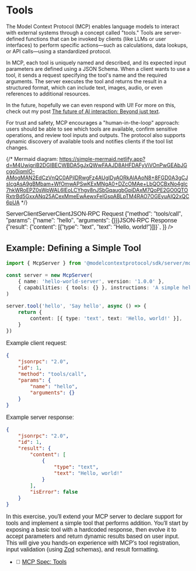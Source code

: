 # Tools

The Model Context Protocol (MCP) enables language models to interact with
external systems through a concept called "tools." Tools are server-defined
functions that can be invoked by clients (like LLMs or user interfaces) to
perform specific actions—such as calculations, data lookups, or API calls—using
a standardized protocol.

In MCP, each tool is uniquely named and described, and its expected input
parameters are defined using a JSON Schema. When a client wants to use a tool,
it sends a request specifying the tool's name and the required arguments. The
server executes the tool and returns the result in a structured format, which
can include text, images, audio, or even references to additional resources.

In the future, hopefully we can even respond with UI! For more on this, check
out my post
[The future of AI interaction: Beyond just text](https://www.epicai.pro/the-future-of-ai-interaction-beyond-just-text-w22ps).

For trust and safety, MCP encourages a "human-in-the-loop" approach: users
should be able to see which tools are available, confirm sensitive operations,
and review tool inputs and outputs. The protocol also supports dynamic discovery
of available tools and notifies clients if the tool list changes.

{/* Mermaid diagram: https://simple-mermaid.netlify.app?d=M4UwjgriB2DGIBECWBDA5gJxQWwFAAJD8AHFDAFyViVOnPwGEAbJGcgo0iqmlO-AMogMAN2EdCzVnQC0APjlDRwgFz4AUgIDyAORkAlAAoN8+8FGD0A3gCJsIcgAsA9gBMbam+WfOmwAPSwKExMNgA0+DZcOMAe+LbQOCBxNo4gIc7hkWRoEPZ0sWpWAL6lEoLCYhgy8nJSbGqaugbGpiDAxM7QoPE2GO0QTORxtrBd5GxxANq25ACexMmeEwAewxFeIGspABLpTM4RAO7OGEyuAIQ2xQC6pUA */}

<div
	dangerouslySetInnerHTML={{
		__html: `<svg aria-roledescription="sequence" role="graphics-document document" viewBox="-50 -10 996 271" style="max-width: 996px;" xmlns="http://www.w3.org/2000/svg" width="100%" id="smd-fpjrwb82ee4"><g><rect class="actor actor-bottom" ry="3" rx="3" name="Server" height="65" width="150" stroke="#666" fill="#eaeaea" y="185" x="746"></rect><text style="text-anchor: middle; font-size: 16px; font-weight: 400;" class="actor actor-box" alignment-baseline="central" dominant-baseline="central" y="217.5" x="821"><tspan dy="0" x="821">Server</tspan></text></g><g><rect class="actor actor-bottom" ry="3" rx="3" name="Client" height="65" width="150" stroke="#666" fill="#eaeaea" y="185" x="0"></rect><text style="text-anchor: middle; font-size: 16px; font-weight: 400;" class="actor actor-box" alignment-baseline="central" dominant-baseline="central" y="217.5" x="75"><tspan dy="0" x="75">Client</tspan></text></g><g><line name="Server" stroke="#999" stroke-width="0.5px" class="actor-line 200" y2="185" x2="821" y1="65" x1="821" id="actor19"></line><g id="root-19"><rect class="actor actor-top" ry="3" rx="3" name="Server" height="65" width="150" stroke="#666" fill="#eaeaea" y="0" x="746"></rect><text style="text-anchor: middle; font-size: 16px; font-weight: 400;" class="actor actor-box" alignment-baseline="central" dominant-baseline="central" y="32.5" x="821"><tspan dy="0" x="821">Server</tspan></text></g></g><g><line name="Client" stroke="#999" stroke-width="0.5px" class="actor-line 200" y2="185" x2="75" y1="65" x1="75" id="actor18"></line><g id="root-18"><rect class="actor actor-top" ry="3" rx="3" name="Client" height="65" width="150" stroke="#666" fill="#eaeaea" y="0" x="0"></rect><text style="text-anchor: middle; font-size: 16px; font-weight: 400;" class="actor actor-box" alignment-baseline="central" dominant-baseline="central" y="32.5" x="75"><tspan dy="0" x="75">Client</tspan></text></g></g><style>#smd-fpjrwb82ee4{font-family:"trebuchet ms",verdana,arial,sans-serif;font-size:16px;fill:#333;}@keyframes edge-animation-frame{from{stroke-dashoffset:0;}}@keyframes dash{to{stroke-dashoffset:0;}}#smd-fpjrwb82ee4 .edge-animation-slow{stroke-dasharray:9,5!important;stroke-dashoffset:900;animation:dash 50s linear infinite;stroke-linecap:round;}#smd-fpjrwb82ee4 .edge-animation-fast{stroke-dasharray:9,5!important;stroke-dashoffset:900;animation:dash 20s linear infinite;stroke-linecap:round;}#smd-fpjrwb82ee4 .error-icon{fill:#552222;}#smd-fpjrwb82ee4 .error-text{fill:#552222;stroke:#552222;}#smd-fpjrwb82ee4 .edge-thickness-normal{stroke-width:1px;}#smd-fpjrwb82ee4 .edge-thickness-thick{stroke-width:3.5px;}#smd-fpjrwb82ee4 .edge-pattern-solid{stroke-dasharray:0;}#smd-fpjrwb82ee4 .edge-thickness-invisible{stroke-width:0;fill:none;}#smd-fpjrwb82ee4 .edge-pattern-dashed{stroke-dasharray:3;}#smd-fpjrwb82ee4 .edge-pattern-dotted{stroke-dasharray:2;}#smd-fpjrwb82ee4 .marker{fill:#333333;stroke:#333333;}#smd-fpjrwb82ee4 .marker.cross{stroke:#333333;}#smd-fpjrwb82ee4 svg{font-family:"trebuchet ms",verdana,arial,sans-serif;font-size:16px;}#smd-fpjrwb82ee4 p{margin:0;}#smd-fpjrwb82ee4 .actor{stroke:hsl(259.6261682243, 59.7765363128%, 87.9019607843%);fill:#ECECFF;}#smd-fpjrwb82ee4 text.actor&gt;tspan{fill:black;stroke:none;}#smd-fpjrwb82ee4 .actor-line{stroke:hsl(259.6261682243, 59.7765363128%, 87.9019607843%);}#smd-fpjrwb82ee4 .messageLine0{stroke-width:1.5;stroke-dasharray:none;stroke:#333;}#smd-fpjrwb82ee4 .messageLine1{stroke-width:1.5;stroke-dasharray:2,2;stroke:#333;}#smd-fpjrwb82ee4 #arrowhead path{fill:#333;stroke:#333;}#smd-fpjrwb82ee4 .sequenceNumber{fill:white;}#smd-fpjrwb82ee4 #sequencenumber{fill:#333;}#smd-fpjrwb82ee4 #crosshead path{fill:#333;stroke:#333;}#smd-fpjrwb82ee4 .messageText{fill:#333;stroke:none;}#smd-fpjrwb82ee4 .labelBox{stroke:hsl(259.6261682243, 59.7765363128%, 87.9019607843%);fill:#ECECFF;}#smd-fpjrwb82ee4 .labelText,#smd-fpjrwb82ee4 .labelText&gt;tspan{fill:black;stroke:none;}#smd-fpjrwb82ee4 .loopText,#smd-fpjrwb82ee4 .loopText&gt;tspan{fill:black;stroke:none;}#smd-fpjrwb82ee4 .loopLine{stroke-width:2px;stroke-dasharray:2,2;stroke:hsl(259.6261682243, 59.7765363128%, 87.9019607843%);fill:hsl(259.6261682243, 59.7765363128%, 87.9019607843%);}#smd-fpjrwb82ee4 .note{stroke:#aaaa33;fill:#fff5ad;}#smd-fpjrwb82ee4 .noteText,#smd-fpjrwb82ee4 .noteText&gt;tspan{fill:black;stroke:none;}#smd-fpjrwb82ee4 .activation0{fill:#f4f4f4;stroke:#666;}#smd-fpjrwb82ee4 .activation1{fill:#f4f4f4;stroke:#666;}#smd-fpjrwb82ee4 .activation2{fill:#f4f4f4;stroke:#666;}#smd-fpjrwb82ee4 .actorPopupMenu{position:absolute;}#smd-fpjrwb82ee4 .actorPopupMenuPanel{position:absolute;fill:#ECECFF;box-shadow:0px 8px 16px 0px rgba(0,0,0,0.2);filter:drop-shadow(3px 5px 2px rgb(0 0 0 / 0.4));}#smd-fpjrwb82ee4 .actor-man line{stroke:hsl(259.6261682243, 59.7765363128%, 87.9019607843%);fill:#ECECFF;}#smd-fpjrwb82ee4 .actor-man circle,#smd-fpjrwb82ee4 line{stroke:hsl(259.6261682243, 59.7765363128%, 87.9019607843%);fill:#ECECFF;stroke-width:2px;}#smd-fpjrwb82ee4 :root{--mermaid-font-family:"trebuchet ms",verdana,arial,sans-serif;}</style><g></g><defs><symbol height="24" width="24" id="computer"><path d="M2 2v13h20v-13h-20zm18 11h-16v-9h16v9zm-10.228 6l.466-1h3.524l.467 1h-4.457zm14.228 3h-24l2-6h2.104l-1.33 4h18.45l-1.297-4h2.073l2 6zm-5-10h-14v-7h14v7z" transform="scale(.5)"></path></symbol></defs><defs><symbol clip-rule="evenodd" fill-rule="evenodd" id="database"><path d="M12.258.001l.256.004.255.005.253.008.251.01.249.012.247.015.246.016.242.019.241.02.239.023.236.024.233.027.231.028.229.031.225.032.223.034.22.036.217.038.214.04.211.041.208.043.205.045.201.046.198.048.194.05.191.051.187.053.183.054.18.056.175.057.172.059.168.06.163.061.16.063.155.064.15.066.074.033.073.033.071.034.07.034.069.035.068.035.067.035.066.035.064.036.064.036.062.036.06.036.06.037.058.037.058.037.055.038.055.038.053.038.052.038.051.039.05.039.048.039.047.039.045.04.044.04.043.04.041.04.04.041.039.041.037.041.036.041.034.041.033.042.032.042.03.042.029.042.027.042.026.043.024.043.023.043.021.043.02.043.018.044.017.043.015.044.013.044.012.044.011.045.009.044.007.045.006.045.004.045.002.045.001.045v17l-.001.045-.002.045-.004.045-.006.045-.007.045-.009.044-.011.045-.012.044-.013.044-.015.044-.017.043-.018.044-.02.043-.021.043-.023.043-.024.043-.026.043-.027.042-.029.042-.03.042-.032.042-.033.042-.034.041-.036.041-.037.041-.039.041-.04.041-.041.04-.043.04-.044.04-.045.04-.047.039-.048.039-.05.039-.051.039-.052.038-.053.038-.055.038-.055.038-.058.037-.058.037-.06.037-.06.036-.062.036-.064.036-.064.036-.066.035-.067.035-.068.035-.069.035-.07.034-.071.034-.073.033-.074.033-.15.066-.155.064-.16.063-.163.061-.168.06-.172.059-.175.057-.18.056-.183.054-.187.053-.191.051-.194.05-.198.048-.201.046-.205.045-.208.043-.211.041-.214.04-.217.038-.22.036-.223.034-.225.032-.229.031-.231.028-.233.027-.236.024-.239.023-.241.02-.242.019-.246.016-.247.015-.249.012-.251.01-.253.008-.255.005-.256.004-.258.001-.258-.001-.256-.004-.255-.005-.253-.008-.251-.01-.249-.012-.247-.015-.245-.016-.243-.019-.241-.02-.238-.023-.236-.024-.234-.027-.231-.028-.228-.031-.226-.032-.223-.034-.22-.036-.217-.038-.214-.04-.211-.041-.208-.043-.204-.045-.201-.046-.198-.048-.195-.05-.19-.051-.187-.053-.184-.054-.179-.056-.176-.057-.172-.059-.167-.06-.164-.061-.159-.063-.155-.064-.151-.066-.074-.033-.072-.033-.072-.034-.07-.034-.069-.035-.068-.035-.067-.035-.066-.035-.064-.036-.063-.036-.062-.036-.061-.036-.06-.037-.058-.037-.057-.037-.056-.038-.055-.038-.053-.038-.052-.038-.051-.039-.049-.039-.049-.039-.046-.039-.046-.04-.044-.04-.043-.04-.041-.04-.04-.041-.039-.041-.037-.041-.036-.041-.034-.041-.033-.042-.032-.042-.03-.042-.029-.042-.027-.042-.026-.043-.024-.043-.023-.043-.021-.043-.02-.043-.018-.044-.017-.043-.015-.044-.013-.044-.012-.044-.011-.045-.009-.044-.007-.045-.006-.045-.004-.045-.002-.045-.001-.045v-17l.001-.045.002-.045.004-.045.006-.045.007-.045.009-.044.011-.045.012-.044.013-.044.015-.044.017-.043.018-.044.02-.043.021-.043.023-.043.024-.043.026-.043.027-.042.029-.042.03-.042.032-.042.033-.042.034-.041.036-.041.037-.041.039-.041.04-.041.041-.04.043-.04.044-.04.046-.04.046-.039.049-.039.049-.039.051-.039.052-.038.053-.038.055-.038.056-.038.057-.037.058-.037.06-.037.061-.036.062-.036.063-.036.064-.036.066-.035.067-.035.068-.035.069-.035.07-.034.072-.034.072-.033.074-.033.151-.066.155-.064.159-.063.164-.061.167-.06.172-.059.176-.057.179-.056.184-.054.187-.053.19-.051.195-.05.198-.048.201-.046.204-.045.208-.043.211-.041.214-.04.217-.038.22-.036.223-.034.226-.032.228-.031.231-.028.234-.027.236-.024.238-.023.241-.02.243-.019.245-.016.247-.015.249-.012.251-.01.253-.008.255-.005.256-.004.258-.001.258.001zm-9.258 20.499v.01l.001.021.003.021.004.022.005.021.006.022.007.022.009.023.01.022.011.023.012.023.013.023.015.023.016.024.017.023.018.024.019.024.021.024.022.025.023.024.024.025.052.049.056.05.061.051.066.051.07.051.075.051.079.052.084.052.088.052.092.052.097.052.102.051.105.052.11.052.114.051.119.051.123.051.127.05.131.05.135.05.139.048.144.049.147.047.152.047.155.047.16.045.163.045.167.043.171.043.176.041.178.041.183.039.187.039.19.037.194.035.197.035.202.033.204.031.209.03.212.029.216.027.219.025.222.024.226.021.23.02.233.018.236.016.24.015.243.012.246.01.249.008.253.005.256.004.259.001.26-.001.257-.004.254-.005.25-.008.247-.011.244-.012.241-.014.237-.016.233-.018.231-.021.226-.021.224-.024.22-.026.216-.027.212-.028.21-.031.205-.031.202-.034.198-.034.194-.036.191-.037.187-.039.183-.04.179-.04.175-.042.172-.043.168-.044.163-.045.16-.046.155-.046.152-.047.148-.048.143-.049.139-.049.136-.05.131-.05.126-.05.123-.051.118-.052.114-.051.11-.052.106-.052.101-.052.096-.052.092-.052.088-.053.083-.051.079-.052.074-.052.07-.051.065-.051.06-.051.056-.05.051-.05.023-.024.023-.025.021-.024.02-.024.019-.024.018-.024.017-.024.015-.023.014-.024.013-.023.012-.023.01-.023.01-.022.008-.022.006-.022.006-.022.004-.022.004-.021.001-.021.001-.021v-4.127l-.077.055-.08.053-.083.054-.085.053-.087.052-.09.052-.093.051-.095.05-.097.05-.1.049-.102.049-.105.048-.106.047-.109.047-.111.046-.114.045-.115.045-.118.044-.12.043-.122.042-.124.042-.126.041-.128.04-.13.04-.132.038-.134.038-.135.037-.138.037-.139.035-.142.035-.143.034-.144.033-.147.032-.148.031-.15.03-.151.03-.153.029-.154.027-.156.027-.158.026-.159.025-.161.024-.162.023-.163.022-.165.021-.166.02-.167.019-.169.018-.169.017-.171.016-.173.015-.173.014-.175.013-.175.012-.177.011-.178.01-.179.008-.179.008-.181.006-.182.005-.182.004-.184.003-.184.002h-.37l-.184-.002-.184-.003-.182-.004-.182-.005-.181-.006-.179-.008-.179-.008-.178-.01-.176-.011-.176-.012-.175-.013-.173-.014-.172-.015-.171-.016-.17-.017-.169-.018-.167-.019-.166-.02-.165-.021-.163-.022-.162-.023-.161-.024-.159-.025-.157-.026-.156-.027-.155-.027-.153-.029-.151-.03-.15-.03-.148-.031-.146-.032-.145-.033-.143-.034-.141-.035-.14-.035-.137-.037-.136-.037-.134-.038-.132-.038-.13-.04-.128-.04-.126-.041-.124-.042-.122-.042-.12-.044-.117-.043-.116-.045-.113-.045-.112-.046-.109-.047-.106-.047-.105-.048-.102-.049-.1-.049-.097-.05-.095-.05-.093-.052-.09-.051-.087-.052-.085-.053-.083-.054-.08-.054-.077-.054v4.127zm0-5.654v.011l.001.021.003.021.004.021.005.022.006.022.007.022.009.022.01.022.011.023.012.023.013.023.015.024.016.023.017.024.018.024.019.024.021.024.022.024.023.025.024.024.052.05.056.05.061.05.066.051.07.051.075.052.079.051.084.052.088.052.092.052.097.052.102.052.105.052.11.051.114.051.119.052.123.05.127.051.131.05.135.049.139.049.144.048.147.048.152.047.155.046.16.045.163.045.167.044.171.042.176.042.178.04.183.04.187.038.19.037.194.036.197.034.202.033.204.032.209.03.212.028.216.027.219.025.222.024.226.022.23.02.233.018.236.016.24.014.243.012.246.01.249.008.253.006.256.003.259.001.26-.001.257-.003.254-.006.25-.008.247-.01.244-.012.241-.015.237-.016.233-.018.231-.02.226-.022.224-.024.22-.025.216-.027.212-.029.21-.03.205-.032.202-.033.198-.035.194-.036.191-.037.187-.039.183-.039.179-.041.175-.042.172-.043.168-.044.163-.045.16-.045.155-.047.152-.047.148-.048.143-.048.139-.05.136-.049.131-.05.126-.051.123-.051.118-.051.114-.052.11-.052.106-.052.101-.052.096-.052.092-.052.088-.052.083-.052.079-.052.074-.051.07-.052.065-.051.06-.05.056-.051.051-.049.023-.025.023-.024.021-.025.02-.024.019-.024.018-.024.017-.024.015-.023.014-.023.013-.024.012-.022.01-.023.01-.023.008-.022.006-.022.006-.022.004-.021.004-.022.001-.021.001-.021v-4.139l-.077.054-.08.054-.083.054-.085.052-.087.053-.09.051-.093.051-.095.051-.097.05-.1.049-.102.049-.105.048-.106.047-.109.047-.111.046-.114.045-.115.044-.118.044-.12.044-.122.042-.124.042-.126.041-.128.04-.13.039-.132.039-.134.038-.135.037-.138.036-.139.036-.142.035-.143.033-.144.033-.147.033-.148.031-.15.03-.151.03-.153.028-.154.028-.156.027-.158.026-.159.025-.161.024-.162.023-.163.022-.165.021-.166.02-.167.019-.169.018-.169.017-.171.016-.173.015-.173.014-.175.013-.175.012-.177.011-.178.009-.179.009-.179.007-.181.007-.182.005-.182.004-.184.003-.184.002h-.37l-.184-.002-.184-.003-.182-.004-.182-.005-.181-.007-.179-.007-.179-.009-.178-.009-.176-.011-.176-.012-.175-.013-.173-.014-.172-.015-.171-.016-.17-.017-.169-.018-.167-.019-.166-.02-.165-.021-.163-.022-.162-.023-.161-.024-.159-.025-.157-.026-.156-.027-.155-.028-.153-.028-.151-.03-.15-.03-.148-.031-.146-.033-.145-.033-.143-.033-.141-.035-.14-.036-.137-.036-.136-.037-.134-.038-.132-.039-.13-.039-.128-.04-.126-.041-.124-.042-.122-.043-.12-.043-.117-.044-.116-.044-.113-.046-.112-.046-.109-.046-.106-.047-.105-.048-.102-.049-.1-.049-.097-.05-.095-.051-.093-.051-.09-.051-.087-.053-.085-.052-.083-.054-.08-.054-.077-.054v4.139zm0-5.666v.011l.001.02.003.022.004.021.005.022.006.021.007.022.009.023.01.022.011.023.012.023.013.023.015.023.016.024.017.024.018.023.019.024.021.025.022.024.023.024.024.025.052.05.056.05.061.05.066.051.07.051.075.052.079.051.084.052.088.052.092.052.097.052.102.052.105.051.11.052.114.051.119.051.123.051.127.05.131.05.135.05.139.049.144.048.147.048.152.047.155.046.16.045.163.045.167.043.171.043.176.042.178.04.183.04.187.038.19.037.194.036.197.034.202.033.204.032.209.03.212.028.216.027.219.025.222.024.226.021.23.02.233.018.236.017.24.014.243.012.246.01.249.008.253.006.256.003.259.001.26-.001.257-.003.254-.006.25-.008.247-.01.244-.013.241-.014.237-.016.233-.018.231-.02.226-.022.224-.024.22-.025.216-.027.212-.029.21-.03.205-.032.202-.033.198-.035.194-.036.191-.037.187-.039.183-.039.179-.041.175-.042.172-.043.168-.044.163-.045.16-.045.155-.047.152-.047.148-.048.143-.049.139-.049.136-.049.131-.051.126-.05.123-.051.118-.052.114-.051.11-.052.106-.052.101-.052.096-.052.092-.052.088-.052.083-.052.079-.052.074-.052.07-.051.065-.051.06-.051.056-.05.051-.049.023-.025.023-.025.021-.024.02-.024.019-.024.018-.024.017-.024.015-.023.014-.024.013-.023.012-.023.01-.022.01-.023.008-.022.006-.022.006-.022.004-.022.004-.021.001-.021.001-.021v-4.153l-.077.054-.08.054-.083.053-.085.053-.087.053-.09.051-.093.051-.095.051-.097.05-.1.049-.102.048-.105.048-.106.048-.109.046-.111.046-.114.046-.115.044-.118.044-.12.043-.122.043-.124.042-.126.041-.128.04-.13.039-.132.039-.134.038-.135.037-.138.036-.139.036-.142.034-.143.034-.144.033-.147.032-.148.032-.15.03-.151.03-.153.028-.154.028-.156.027-.158.026-.159.024-.161.024-.162.023-.163.023-.165.021-.166.02-.167.019-.169.018-.169.017-.171.016-.173.015-.173.014-.175.013-.175.012-.177.01-.178.01-.179.009-.179.007-.181.006-.182.006-.182.004-.184.003-.184.001-.185.001-.185-.001-.184-.001-.184-.003-.182-.004-.182-.006-.181-.006-.179-.007-.179-.009-.178-.01-.176-.01-.176-.012-.175-.013-.173-.014-.172-.015-.171-.016-.17-.017-.169-.018-.167-.019-.166-.02-.165-.021-.163-.023-.162-.023-.161-.024-.159-.024-.157-.026-.156-.027-.155-.028-.153-.028-.151-.03-.15-.03-.148-.032-.146-.032-.145-.033-.143-.034-.141-.034-.14-.036-.137-.036-.136-.037-.134-.038-.132-.039-.13-.039-.128-.041-.126-.041-.124-.041-.122-.043-.12-.043-.117-.044-.116-.044-.113-.046-.112-.046-.109-.046-.106-.048-.105-.048-.102-.048-.1-.05-.097-.049-.095-.051-.093-.051-.09-.052-.087-.052-.085-.053-.083-.053-.08-.054-.077-.054v4.153zm8.74-8.179l-.257.004-.254.005-.25.008-.247.011-.244.012-.241.014-.237.016-.233.018-.231.021-.226.022-.224.023-.22.026-.216.027-.212.028-.21.031-.205.032-.202.033-.198.034-.194.036-.191.038-.187.038-.183.04-.179.041-.175.042-.172.043-.168.043-.163.045-.16.046-.155.046-.152.048-.148.048-.143.048-.139.049-.136.05-.131.05-.126.051-.123.051-.118.051-.114.052-.11.052-.106.052-.101.052-.096.052-.092.052-.088.052-.083.052-.079.052-.074.051-.07.052-.065.051-.06.05-.056.05-.051.05-.023.025-.023.024-.021.024-.02.025-.019.024-.018.024-.017.023-.015.024-.014.023-.013.023-.012.023-.01.023-.01.022-.008.022-.006.023-.006.021-.004.022-.004.021-.001.021-.001.021.001.021.001.021.004.021.004.022.006.021.006.023.008.022.01.022.01.023.012.023.013.023.014.023.015.024.017.023.018.024.019.024.02.025.021.024.023.024.023.025.051.05.056.05.06.05.065.051.07.052.074.051.079.052.083.052.088.052.092.052.096.052.101.052.106.052.11.052.114.052.118.051.123.051.126.051.131.05.136.05.139.049.143.048.148.048.152.048.155.046.16.046.163.045.168.043.172.043.175.042.179.041.183.04.187.038.191.038.194.036.198.034.202.033.205.032.21.031.212.028.216.027.22.026.224.023.226.022.231.021.233.018.237.016.241.014.244.012.247.011.25.008.254.005.257.004.26.001.26-.001.257-.004.254-.005.25-.008.247-.011.244-.012.241-.014.237-.016.233-.018.231-.021.226-.022.224-.023.22-.026.216-.027.212-.028.21-.031.205-.032.202-.033.198-.034.194-.036.191-.038.187-.038.183-.04.179-.041.175-.042.172-.043.168-.043.163-.045.16-.046.155-.046.152-.048.148-.048.143-.048.139-.049.136-.05.131-.05.126-.051.123-.051.118-.051.114-.052.11-.052.106-.052.101-.052.096-.052.092-.052.088-.052.083-.052.079-.052.074-.051.07-.052.065-.051.06-.05.056-.05.051-.05.023-.025.023-.024.021-.024.02-.025.019-.024.018-.024.017-.023.015-.024.014-.023.013-.023.012-.023.01-.023.01-.022.008-.022.006-.023.006-.021.004-.022.004-.021.001-.021.001-.021-.001-.021-.001-.021-.004-.021-.004-.022-.006-.021-.006-.023-.008-.022-.01-.022-.01-.023-.012-.023-.013-.023-.014-.023-.015-.024-.017-.023-.018-.024-.019-.024-.02-.025-.021-.024-.023-.024-.023-.025-.051-.05-.056-.05-.06-.05-.065-.051-.07-.052-.074-.051-.079-.052-.083-.052-.088-.052-.092-.052-.096-.052-.101-.052-.106-.052-.11-.052-.114-.052-.118-.051-.123-.051-.126-.051-.131-.05-.136-.05-.139-.049-.143-.048-.148-.048-.152-.048-.155-.046-.16-.046-.163-.045-.168-.043-.172-.043-.175-.042-.179-.041-.183-.04-.187-.038-.191-.038-.194-.036-.198-.034-.202-.033-.205-.032-.21-.031-.212-.028-.216-.027-.22-.026-.224-.023-.226-.022-.231-.021-.233-.018-.237-.016-.241-.014-.244-.012-.247-.011-.25-.008-.254-.005-.257-.004-.26-.001-.26.001z" transform="scale(.5)"></path></symbol></defs><defs><symbol height="24" width="24" id="clock"><path d="M12 2c5.514 0 10 4.486 10 10s-4.486 10-10 10-10-4.486-10-10 4.486-10 10-10zm0-2c-6.627 0-12 5.373-12 12s5.373 12 12 12 12-5.373 12-12-5.373-12-12-12zm5.848 12.459c.202.038.202.333.001.372-1.907.361-6.045 1.111-6.547 1.111-.719 0-1.301-.582-1.301-1.301 0-.512.77-5.447 1.125-7.445.034-.192.312-.181.343.014l.985 6.238 5.394 1.011z" transform="scale(.5)"></path></symbol></defs><defs><marker orient="auto-start-reverse" markerHeight="12" markerWidth="12" markerUnits="userSpaceOnUse" refY="5" refX="7.9" id="arrowhead"><path d="M -1 0 L 10 5 L 0 10 z"></path></marker></defs><defs><marker refY="4.5" refX="4" orient="auto" markerHeight="8" markerWidth="15" id="crosshead"><path style="stroke-dasharray: 0, 0;" d="M 1,2 L 6,7 M 6,2 L 1,7" stroke-width="1pt" stroke="#000000" fill="none"></path></marker></defs><defs><marker orient="auto" markerHeight="28" markerWidth="20" refY="7" refX="15.5" id="filled-head"><path d="M 18,7 L9,13 L14,7 L9,1 Z"></path></marker></defs><defs><marker orient="auto" markerHeight="40" markerWidth="60" refY="15" refX="15" id="sequencenumber"><circle r="6" cy="15" cx="15"></circle></marker></defs><text style="font-size: 16px; font-weight: 400;" dy="1em" class="messageText" alignment-baseline="middle" dominant-baseline="middle" text-anchor="middle" y="80" x="447">JSON-RPC Request {"method": "tools/call", "params": {"name": "hello", "arguments": {}}}</text><line style="fill: none;" marker-end="url(#arrowhead)" stroke="none" stroke-width="2" class="messageLine0" y2="115" x2="817" y1="115" x1="76"></line><text style="font-size: 16px; font-weight: 400;" dy="1em" class="messageText" alignment-baseline="middle" dominant-baseline="middle" text-anchor="middle" y="130" x="450">JSON-RPC Response {"result": {"content": [{"type": "text", "text": "Hello, world!"}]}}</text><line style="stroke-dasharray: 3, 3; fill: none;" marker-end="url(#arrowhead)" stroke="none" stroke-width="2" class="messageLine1" y2="165" x2="79" y1="165" x1="820"></line></svg>`,
	}}
/>

## Example: Defining a Simple Tool

```ts
import { McpServer } from '@modelcontextprotocol/sdk/server/mcp.js'

const server = new McpServer(
	{ name: 'hello-world-server', version: '1.0.0' },
	{ capabilities: { tools: {} }, instructions: 'A simple hello world server.' },
)

server.tool('hello', 'Say hello', async () => {
	return {
		content: [{ type: 'text', text: 'Hello, world!' }],
	}
})
```

Example client request:

```json
{
	"jsonrpc": "2.0",
	"id": 1,
	"method": "tools/call",
	"params": {
		"name": "hello",
		"arguments": {}
	}
}
```

Example server response:

```json
{
	"jsonrpc": "2.0",
	"id": 1,
	"result": {
		"content": [
			{
				"type": "text",
				"text": "Hello, world!"
			}
		],
		"isError": false
	}
}
```

In this exercise, you'll extend your MCP server to declare support for tools and
implement a simple tool that performs addition. You'll start by exposing a basic
tool with a hardcoded response, then evolve it to accept parameters and return
dynamic results based on user input. This will give you hands-on experience with
MCP's tool registration, input validation (using [Zod](https://zod.dev/)
schemas), and result formatting.

- 📜 [MCP Spec: Tools](https://modelcontextprotocol.io/specification/2025-03-26/server/tools)
